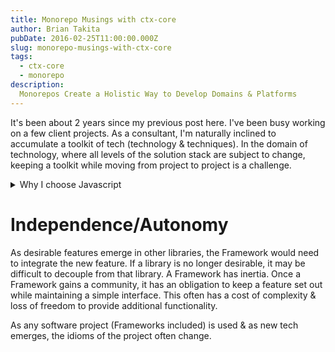 ```yaml
---
title: Monorepo Musings with ctx-core
author: Brian Takita
pubDate: 2016-02-25T11:00:00.000Z
slug: monorepo-musings-with-ctx-core
tags:
  - ctx-core
  - monorepo
description:
  Monorepos Create a Holistic Way to Develop Domains & Platforms
---
```


It's been about 2 years since my previous post here. I've been busy working on a few client projects. As a
consultant, I'm naturally inclined to accumulate a toolkit of tech (technology & techniques). In the domain of
technology, where all levels of the solution stack are subject to change, keeping a toolkit while moving from
project to project is a challenge.

<details>
	<summary>Why I choose Javascript</summary>
	<span>
		<Rel dom={
			fragment_(
				`I'm developing full-stack applications using node.js & es6/es2017. An advantage of web applications written
				in javascript is the potential to share logic on all levels of the stack. Frameworks such as `,
				atb_meteorjs_(),
				` provide full-stack solutions; with the price being lock-in to the design idioms that the framework authors
				have chosen to support their toolsets.`)
		}/>
	</span>
</details>

# Independence/Autonomy

As desirable features emerge in other libraries, the Framework would need to integrate the new feature. If a library
is no longer desirable, it may be difficult to decouple from that library. A Framework has inertia. Once a Framework
gains a community, it has an obligation to keep a feature set out while maintaining a simple interface. This often
has a cost of complexity & loss of freedom to provide additional functionality.

As any software project (Frameworks included) is used & as new tech emerges, the idioms of the project often change.

